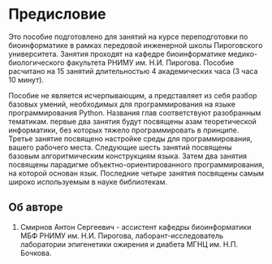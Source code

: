 # Предисловие {.unnumbered}

Это пособие подготовлено для занятий на курсе переподготовки по биоинформатике в рамках передовой инженерной школы Пироговского университета. Занятия проходят на кафедре биоинформатике медико-биологического факультета РНИМУ им. Н.И. Пирогова. Пособие расчитано на 15 занятий длительностью 4 академических часа (3 часа 10 минут).

Пособие не является исчерпывающим, а представляет из себя разбор базовых умений, необходимых для программирования на языке программирования Python. Названия глав соответствуют разобранным тематикам. первые два занятия будут посвящены азам теоретической информатики, без которых тяжело программировать в принципе. Третье занятие посвящено настройке среды для программирования, вашего рабочего места. Следующие шесть занятий посвящены базовым алгоритмическим конструкциям языка. Затем два занятия посвящены парадигме объектно-ориентированного программирования, на которой основан язык. Последние четыре занятия посвящены самым широко используемым в науке библиотекам.

## Об авторе

1.  Смирнов Антон Сергеевич - ассистент кафедры биоинформатики МБФ РНИМУ им. Н.И. Пирогова, лаборант-исследователь лаборатории эпигенетики ожирения и диабета МГНЦ им. Н.П. Бочкова.